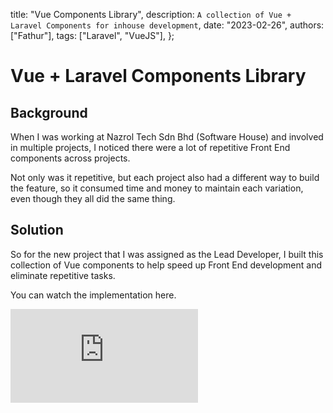   title: "Vue Components Library",
  description: `A collection of Vue + Laravel Components for inhouse development`,
  date: "2023-02-26",
  authors: ["Fathur"],
  tags: ["Laravel", "VueJS"],
};

# Vue + Laravel Components Library

## Background

When I was working at Nazrol Tech Sdn Bhd (Software House) and involved in multiple projects, I noticed there were a lot of repetitive Front End components across projects.

Not only was it repetitive, but each project also had a different way to build the feature, so it consumed time and money to maintain each variation, even though they all did the same thing.

## Solution

So for the new project that I was assigned as the Lead Developer, I built this collection of Vue components to help speed up Front End development and eliminate repetitive tasks.

You can watch the implementation here.

<iframe
  className="embed_video"
  width={560}
  height={315}
  src="https://www.youtube.com/embed/xDjZC0qSnug?si=wO11eI7ShF40UZ86"
  title="YouTube video player"
  frameBorder={0}
  allow="accelerometer; autoplay; clipboard-write; encrypted-media; gyroscope; picture-in-picture; web-share"
  allowFullScreen=""
/>

## Result

The implementation was a success. We have used the components library for multiple projects and managed to save a lot of time and money. I just need to maintain the library and improve it from time to time. It's battle-hardened.
